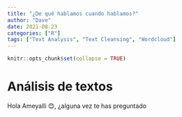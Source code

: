 ```yaml
---
title: "¿De qué hablamos cuando hablamos?"
author: "Dave"
date: 2021-08-23
categories: ["R"]
tags: ["Text Analysis", "Text Cleansing", "Wordcloud"]
---
```


```r
knitr::opts_chunk$set(collapse = TRUE)
```

# Análisis de textos

Hola Ameyalli 😊, ¿alguna vez te has preguntado

